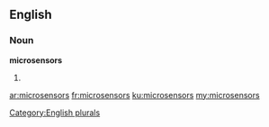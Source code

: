 ==English==

===Noun===
'''microsensors'''

# {{plural of|[[microsensor]]}}

[[Category:English plurals]]

[[ar:microsensors]]
[[fr:microsensors]]
[[ku:microsensors]]
[[my:microsensors]]